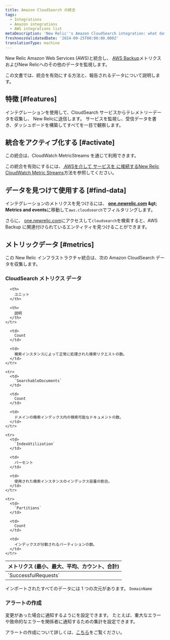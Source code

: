 ```yaml
---
title: Amazon CloudSearch の統合
tags:
  - Integrations
  - Amazon integrations
  - AWS integrations list
metaDescription: 'New Relic''s Amazon CloudSearch integration: what data it reports and how to enable it.'
freshnessValidatedDate: '2024-09-25T00:00:00.000Z'
translationType: machine
---
```


New Relic Amazon Web Services (AWS)と統合し、 [AWS Backup](https://aws.amazon.com/cloudsearch/)メトリクスおよびNew Relicへのその他のデータを監視します。

この文書では、統合を有効にする方法と、報告されるデータについて説明します。

## 特徴 [#features]

インテグレーションを使用して、CloudSearch サービスからテレメトリーデータを収集し、 New Relicに送信します。 サービスを監視し、受信データを書き、ダッシュボードを構築してすべてを一目で観察します。

## 統合をアクティブ化する [#activate]

この統合は、CloudWatch MetricStreams を通じて利用できます。

この統合を有効にするには、[ AWSを介して サービスを に接続するNew Relic CloudWatch Metric Streams](/docs/infrastructure/amazon-integrations/connect/aws-metric-stream-setup/)方法を参照してください。

## データを見つけて使用する [#find-data]

インテグレーションのメトリクスを見つけるには、 <DNT>**[one.newrelic.com](https://one.newrelic.com/all-capabilities) &amp;gt; Metrics and events**</DNT>に移動して`aws.cloudsearch`でフィルタリングします。

さらに、 [one.newrelic.com](https://one.newrelic.com/all-entities)にアクセスして`cloudsearch`を検索すると、AWS Backup に関連付けられているエンティティを見つけることができます。

## メトリックデータ [#metrics]

この New Relic インフラストラクチャ統合は、次の Amazon CloudSearch データを収集します。

### CloudSearch メトリクス データ

<table>
  <thead>
    <tr>
      <th style={{ width: "220px" }}>
        メトリクス (最小、最大、平均、カウント、合計)
      </th>

      <th>
        ユニット
      </th>

      <th>
        説明
      </th>
    </tr>
  </thead>

  <tbody>
    <tr>
      <td>
        `SuccessfulRequests`
      </td>

      <td>
        Count
      </td>

      <td>
        検索インスタンスによって正常に処理された検索リクエストの数。
      </td>
    </tr>

    <tr>
      <td>
        `SearchableDocuments`
      </td>

      <td>
        Count
      </td>

      <td>
        ドメインの検索インデックス内の検索可能なドキュメントの数。
      </td>
    </tr>

    <tr>
      <td>
        `IndexUtilization`
      </td>

      <td>
        パーセント
      </td>

      <td>
        使用された検索インスタンスのインデックス容量の割合。
      </td>
    </tr>

    <tr>
      <td>
        `Partitions`
      </td>

      <td>
        Count
      </td>

      <td>
        インデックスが分散されるパーティションの数。
      </td>
    </tr>
  </tbody>
</table>

インポートされたすべてのデータには 1 つの次元があります。 `DomainName`

### アラートの作成

変更があった場合に通知するように<InlinePopover type="alerts" />を設定できます。 たとえば、重大なエラーや致命的なエラーを関係者に通知するための集計を設定できます。

アラートの作成について詳しくは、[こちら](/docs/alerts-applied-intelligence/new-relic-alerts/learn-alerts/introduction-alerts/)をご覧ください。